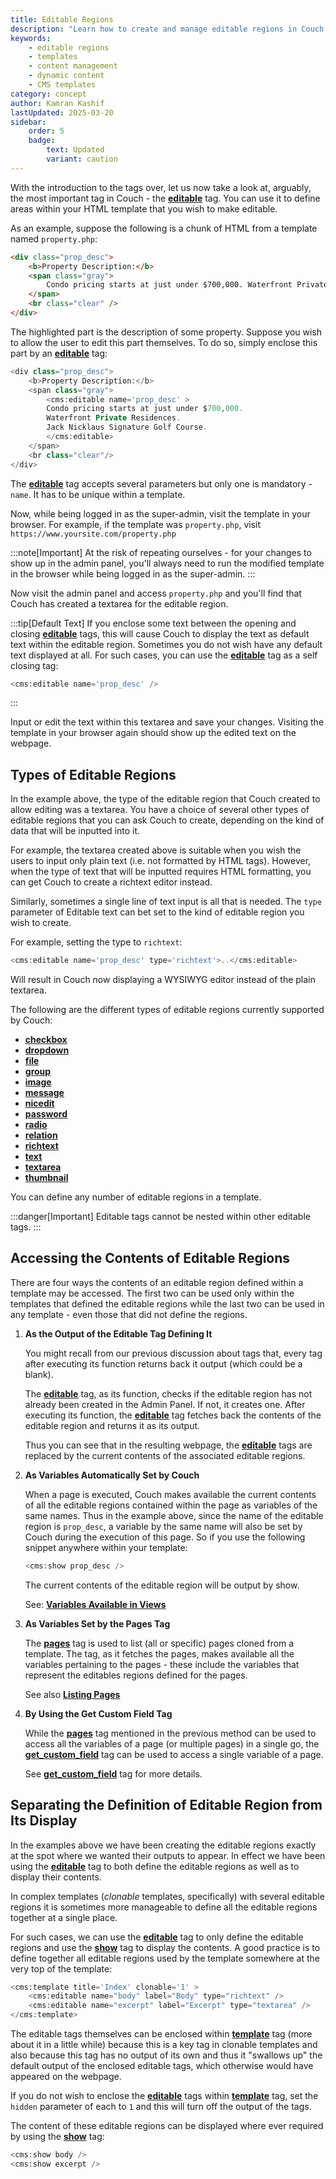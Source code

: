 ```yaml
---
title: Editable Regions
description: "Learn how to create and manage editable regions in Couch templates"
keywords:
    - editable regions
    - templates
    - content management
    - dynamic content
    - CMS templates
category: concept
author: Kamran Kashif
lastUpdated: 2025-03-20
sidebar:
    order: 5
    badge:
        text: Updated
        variant: caution
---
```



With the introduction to the tags over, let us now take a look at, arguably, the most important tag in Couch - the [**editable**](../../tags-reference/editable/) tag. You can use it to define areas within your HTML template that you wish to make editable.

As an example, suppose the following is a chunk of HTML from a template named `property.php`:

```html title="property.php"
<div class="prop_desc">
    <b>Property Description:</b>
    <span class="gray">
        Condo pricing starts at just under $700,000. Waterfront Private Residences. Jack Nicklaus Signature Golf Course.
    </span>
    <br class="clear" />
</div>
```

The highlighted part is the description of some property. Suppose you wish to allow the user to edit this part themselves. To do so, simply enclose this part by an [**editable**](../../tags-reference/editable/) tag:

```php title="property.php"
<div class="prop_desc">
    <b>Property Description:</b>
    <span class="gray">
        <cms:editable name='prop_desc' >
        Condo pricing starts at just under $700,000.
        Waterfront Private Residences.
        Jack Nicklaus Signature Golf Course.
        </cms:editable>
    </span>
    <br class="clear"/>
</div>
```

The [**editable**](../../tags-reference/editable/) tag accepts several parameters but only one is mandatory - `name`. It has to be unique within a template.

Now, while being logged in as the super-admin, visit the template in your browser.
For example, if the template was `property.php`, visit `https://www.yoursite.com/property.php`

:::note[Important]
At the risk of repeating ourselves - for your changes to show up in the admin panel, you'll always need to run the modified template in the browser while being logged in as the super-admin.
:::

Now visit the admin panel and access `property.php` and you'll find that Couch has created a textarea for the editable region.

:::tip[Default Text]
If you enclose some text between the opening and closing [**editable**](../../tags-reference/editable/) tags, this will cause Couch to display the text as default text within the editable region. Sometimes you do not wish have any default text displayed at all. For such cases, you can use the [**editable**](../../tags-reference/editable/) tag as a self closing tag:

```php title="Self-closing Tag Example"
<cms:editable name='prop_desc' />
```
:::

Input or edit the text within this textarea and save your changes. Visiting the template in your browser again should show up the edited text on the webpage.

## Types of Editable Regions

In the example above, the type of the editable region that Couch created to allow editing was a textarea. You have a choice of several other types of editable regions that you can ask Couch to create, depending on the kind of data that will be inputted into it.

For example, the textarea created above is suitable when you wish the users to input only plain text (i.e. not formatted by HTML tags). However, when the type of text that will be inputted requires HTML formatting, you can get Couch to create a richtext editor instead.

Similarly, sometimes a single line of text input is all that is needed.
The `type` parameter of Editable text can bet set to the kind of editable region you wish to create.

For example, setting the type to `richtext`:

```php title="Richtext Example"
<cms:editable name='prop_desc' type='richtext'>..</cms:editable>
```

Will result in Couch now displaying a WYSIWYG editor instead of the plain textarea.

The following are the different types of editable regions currently supported by Couch:

- [**checkbox**](../../tags-reference/editable/checkbox/)
- [**dropdown**](../../tags-reference/editable/dropdown/)
- [**file**](../../tags-reference/editable/file/)
- [**group**](../../tags-reference/editable/group/)
- [**image**](../../tags-reference/editable/image/)
- [**message**](../../tags-reference/editable/message/)
- [**nicedit**](../../tags-reference/editable/nicedit/)
- [**password**](../../tags-reference/editable/password/)
- [**radio**](../../tags-reference/editable/radio/)
- [**relation**](../../tags-reference/editable/relation/)
- [**richtext**](../../tags-reference/editable/richtext/)
- [**text**](../../tags-reference/editable/text/)
- [**textarea**](../../tags-reference/editable/textarea/)
- [**thumbnail**](../../tags-reference/editable/thumbnail/)

You can define any number of editable regions in a template.

:::danger[Important]
Editable tags cannot be nested within other editable tags.
:::

## Accessing the Contents of Editable Regions

There are four ways the contents of an editable region defined within a template may be accessed. The first two can be used only within the templates that defined the editable regions while the last two can be used in any template - even those that did not define the regions.

<Steps>

1. **As the Output of the Editable Tag Defining It**

    You might recall from our previous discussion about tags that, every tag after executing its function returns back it output (which could be a blank).

    The [**editable**](../../tags-reference/editable/) tag, as its function, checks if the editable region has not already been created in the Admin Panel. If not, it creates one. After executing its function, the [**editable**](../../tags-reference/editable/) tag fetches back the contents of the editable region and returns it as its output.

    Thus you can see that in the resulting webpage, the [**editable**](../../tags-reference/editable/) tags are replaced by the current contents of the associated editable regions.

2. **As Variables Automatically Set by Couch**

    When a page is executed, Couch makes available the current contents of all the editable regions contained within the page as variables of the same names. Thus in the example above, since the name of the editable region is `prop_desc`, a variable by the same name will also be set by Couch during the execution of this page. So if you use the following snippet anywhere within your template:

    ```php title="Show Variable Example"
    <cms:show prop_desc />
    ```

    The current contents of the editable region will be output by show.

    See: [**Variables Available in Views**](../variables-in-views/)

3. **As Variables Set by the Pages Tag**

    The [**pages**](../../tags-reference/pages/) tag is used to list (all or specific) pages cloned from a template. The tag, as it fetches the pages, makes available all the variables pertaining to the pages - these include the variables that represent the editables regions defined for the pages.

    See also [**Listing Pages**](../listing-pages/)

4. **By Using the Get Custom Field Tag**

    While the [**pages**](../../tags-reference/pages/) tag mentioned in the previous method can be used to access all the variables of a page (or multiple pages) in a single go, the [**get_custom_field**](../../tags-reference/get_custom_field/) tag can be used to access a single variable of a page.

    See [**get_custom_field**](../../tags-reference/get_custom_field/) tag for more details.

</Steps>

## Separating the Definition of Editable Region from Its Display

In the examples above we have been creating the editable regions exactly at the spot where we wanted their outputs to appear. In effect we have been using the [**editable**](../../tags-reference/editable/) tag to both define the editable regions as well as to display their contents.

In complex templates (_clonable_ templates, specifically) with several editable regions it is sometimes more manageable to define all the editable regions together at a single place.

For such cases, we can use the [**editable**](../../tags-reference/editable/) tag to only define the editable regions and use the [**show**](../../tags-reference/show/) tag to display the contents. A good practice is to define together all editable regions used by the template somewhere at the very top of the template:

```php title="index.php"
<cms:template title='Index' clonable='1' >
    <cms:editable name="body" label="Body" type="richtext" />
    <cms:editable name="excerpt" label="Excerpt" type="textarea" />
</cms:template>
```

The editable tags themselves can be enclosed within [**template**](../../tags-reference/template/) tag (more about it in a little while) because this is a key tag in clonable templates and also because this tag has no output of its own and thus it "swallows up" the default output of the enclosed editable tags, which otherwise would have appeared on the webpage.

If you do not wish to enclose the [**editable**](../../tags-reference/editable/) tags within [**template**](../../tags-reference/template/) tag, set the `hidden` parameter of each to `1` and this will turn off the output of the tags.

The content of these editable regions can be displayed where ever required by using the [**show**](../../tags-reference/show/) tag:

```php title="Show Content Example"
<cms:show body />
<cms:show excerpt />
```

